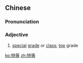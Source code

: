 ==Chinese==
{{zh-forms}}

===Pronunciation===
{{zh-pron
|m=tèděng
|c=dak6 dang2
|mn=qz:tia̍k-téng/tw,xm,zz:te̍k-téng
|cat=a
}}

===Adjective===
{{zh-adj}}

# [[special]] [[grade]] or [[class]]; [[top]] grade

[[ko:特等]]
[[zh:特等]]